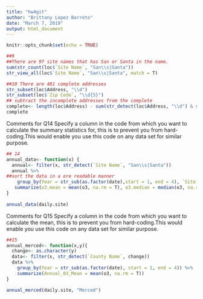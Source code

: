 ```yaml
---
title: "hw4git"
author: "Brittany Lopez Barreto"
date: "March 7, 2019"
output: html_document
---
```


```r
knitr::opts_chunk$set(echo = TRUE)
```

```r
##9 
##There are 97 site names that has San or Santa in the name.
sum(str_count(loc$`Site Name`, "San\\s|Santa"))
str_view_all(loc$`Site Name`, "San\\s|Santa", match = T)
```

```r
##10 There are 481 complete addresses
str_subset(loc$Address, "\\d")
str_subset(loc$`Zip Code`, "\\d{5}")
## subtract the incomplete addresses from the complete
complete<- length(loc$Address) - sum(str_detect(loc$Address, "\\d") & str_detect(loc$`Zip Code`, "\\d{5}"), na.rm = T)
complete

```
Comments for Q14
Specify a column in the code from which you want to calculate the summary statistics for, this is to prevent you from hard-coding.This would enable you use this code on any data set for similar purpose.

```r
## 14
annual_data<- function(x) {
  annual<- filter(x, str_detect(`Site Name`, "San\\s|Santa"))
  annual %>% 
##sort the data in a ore readable manner
    group_by(Year = str_sub(as.factor(date),start = 1, end = 4), `Site Name`, site) %>%
   summarize(o3.mean = mean(o3, na.rm = T), o3.median = median(o3, na.rm = T), o3.max = max(o3, na.rm = T), o3.min = min(o3, na.rm = T)) 
}
  
annual_data(daily.site)
```

Comments for Q15
Specify a column in the code from which you want to calculate the mean, this is to prevent you from hard-coding.This would enable you use this code on any data set for similar purpose.


```r
##15
annual_merced<- function(x,y){
  change<- as.character(y)
  data<- filter(x, str_detect(`County Name`, change))
  data %>%
    group_by(Year = str_sub(as.factor(date), start = 1, end = 4)) %>%
    summarize(Annual_03_Mean = mean(o3, na.rm = T))
}

annual_merced(daily.site, "Merced")
```
